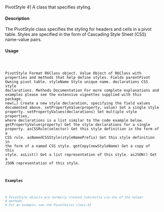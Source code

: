 PivotStyle
41
A class that specifies styling.

#### Description

The PivotStyle class specifies the styling for headers and cells in a pivot table. Styles are specified
in the form of Cascading Style Sheet (CSS) name-value pairs.

#### Usage
<pre><code>

PivotStyle
Format
R6Class object.
Value
Object of R6Class with properties and methods that help define styles.
Fields
parentPivot Owning pivot table.
styleName Style unique name.
declarations CSS style declarations.
Methods
Documentation For more complete explanations and examples please see the extensive vignettes
supplied with this package.
new(...) Create a new style declaration, specifying the field values documented above.
setPropertyValue(property, value) Set a single style property.
setPropertyValues(declarations) Set multiple style properties, where declarations is a list
similar to the code example below.
getPropertyValue(property) Get the style declarations for a single property.
asCSSRule(selector) Get this style definition in the form of a CSS rule.
asNamedCSSStyle(styleNamePrefix) Get this style definition in the form of a named CSS style.
getCopy(newStyleName) Get a copy of this style.
asList() Get a list representation of this style.
asJSON() Get a JSON representation of this style.

#### Examples
```r

# PivotStyle objects are normally created indirectly via one of the helper
# methods.
# For an example, see the PivotStyles class.42
```

